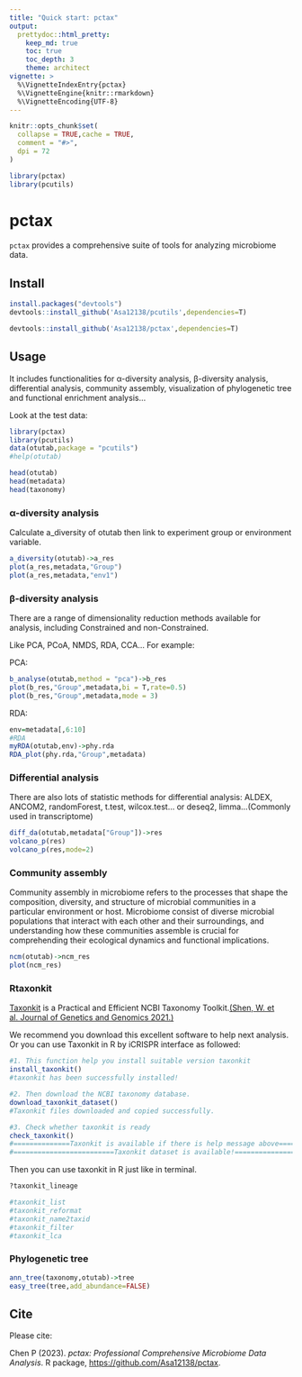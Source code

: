 ```yaml
---
title: "Quick start: pctax"
output: 
  prettydoc::html_pretty:
    keep_md: true
    toc: true
    toc_depth: 3
    theme: architect
vignette: >
  %\VignetteIndexEntry{pctax}
  %\VignetteEngine{knitr::rmarkdown}
  %\VignetteEncoding{UTF-8}
---
```


```r
knitr::opts_chunk$set(
  collapse = TRUE,cache = TRUE,
  comment = "#>",
  dpi = 72
)
```

```r
library(pctax)
library(pcutils)
```

# pctax

`pctax` provides a comprehensive suite of tools for analyzing microbiome data.

## Install

```r
install.packages("devtools")
devtools::install_github('Asa12138/pcutils',dependencies=T)

devtools::install_github('Asa12138/pctax',dependencies=T)
```

## Usage
It includes functionalities for α-diversity analysis, β-diversity analysis, differential analysis, community assembly, visualization of phylogenetic tree and functional enrichment analysis... 

Look at the test data:
```r
library(pctax)
library(pcutils)
data(otutab,package = "pcutils")
#help(otutab)

head(otutab)
head(metadata)
head(taxonomy)
```

### α-diversity analysis

Calculate a_diversity of otutab then link to experiment group or environment variable.
```r
a_diversity(otutab)->a_res
plot(a_res,metadata,"Group")
plot(a_res,metadata,"env1")
```

### β-diversity analysis

There are a range of dimensionality reduction methods available for analysis, including Constrained and non-Constrained.

Like PCA, PCoA, NMDS, RDA, CCA... For example:

PCA:
```r
b_analyse(otutab,method = "pca")->b_res
plot(b_res,"Group",metadata,bi = T,rate=0.5)
plot(b_res,"Group",metadata,mode = 3)
```

RDA:
```r
env=metadata[,6:10]
#RDA
myRDA(otutab,env)->phy.rda
RDA_plot(phy.rda,"Group",metadata)
```


### Differential analysis

There are also lots of statistic methods for differential analysis:
ALDEX, ANCOM2, randomForest, t.test, wilcox.test... or deseq2, limma...(Commonly used in transcriptome)
```r
diff_da(otutab,metadata["Group"])->res
volcano_p(res)
volcano_p(res,mode=2)
```

### Community assembly

Community assembly in microbiome refers to the processes that shape the composition, diversity, and structure of microbial communities in a particular environment or host. 
Microbiome consist of diverse microbial populations that interact with each other and their surroundings, and understanding how these communities assemble is crucial for comprehending their ecological dynamics and functional implications.

```r
ncm(otutab)->ncm_res
plot(ncm_res)
```
### Rtaxonkit

[Taxonkit](https://github.com/shenwei356/taxonkit) is a Practical and Efficient NCBI Taxonomy Toolkit.[(Shen, W. et al.  Journal of Genetics and Genomics 2021.)](https://www.sciencedirect.com/science/article/abs/pii/S1673852721000837)

We recommend you download this excellent software to help next analysis. Or you can use Taxonkit in R by iCRISPR interface as followed:

```r
#1. This function help you install suitable version taxonkit
install_taxonkit()
#taxonkit has been successfully installed!

#2. Then download the NCBI taxonomy database.
download_taxonkit_dataset()
#Taxonkit files downloaded and copied successfully.

#3. Check whether taxonkit is ready
check_taxonkit()
#==============Taxonkit is available if there is help message above============== 
#=========================Taxonkit dataset is available!========================= 
```

Then you can use taxonkit in R just like in terminal.
```r
?taxonkit_lineage

#taxonkit_list
#taxonkit_reformat
#taxonkit_name2taxid
#taxonkit_filter
#taxonkit_lca
```


### Phylogenetic tree
```r
ann_tree(taxonomy,otutab)->tree
easy_tree(tree,add_abundance=FALSE)
```

## Cite
Please cite:

Chen P (2023). _pctax: Professional Comprehensive Microbiome Data Analysis_. R package, <https://github.com/Asa12138/pctax>.
